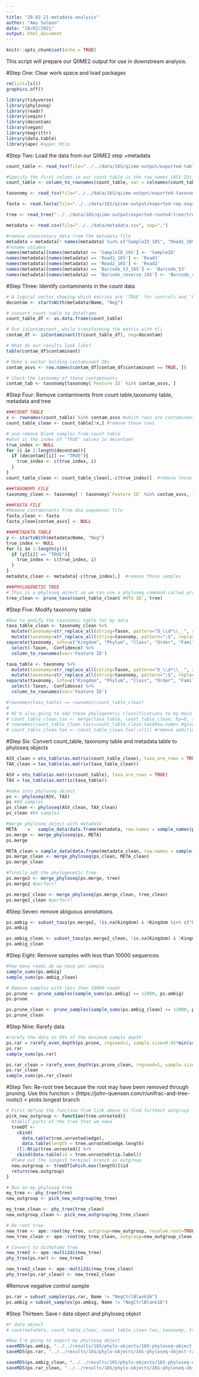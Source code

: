 ```yaml
---
---
title: "28-02-21-metadata-analysis"
author: "Amy Solman"
date: "28/02/2021"
output: html_document
---
```


```r
knitr::opts_chunk$set(echo = TRUE)
```

This script will prepare our QIIME2 output for use in downstream analysis.

#Step One: Clear work space and load packages
```r
rm(list=ls())
graphics.off()

library(tidyverse)
library(phyloseq)
library(readr)
library(seqinr)
library(decontam)
library(vegan)
library(magrittr)
library(data.table)
library(ape) #appe::Ntip
```

#Step Two: Load the data from our QIIME2 step +metadata
```r
count_table <- read_tsv(file="../../data/16S/qiime-output/exported-table/feature-table.tsv", skip=1)

#Specify the first column in our count table is the row names (ASV IDs)
count_table <- column_to_rownames(count_table, var = colnames(count_table)[1])

taxonomy <- read_tsv(file="../../data/16S/qiime-output/exported-taxonomy/taxonomy.tsv")

fasta <- read.fasta(file="../../data/16S/qiime-output/exported-rep-seqs/dna-sequences.fasta")

tree <- read_tree("../../data/16S/qiime-output/exported-rooted-tree/tree.nwk")

metadata <- read.csv(file="../../data/metadata.csv", sep=",")

#remove unneccesary data from the metadata file
metadata = metadata[! names(metadata) %in% c("SampleID_18S", "Read1_18S", "Read2_18S", "Barcode_18S", "Barcode_reverse_18S")]
#rename columns
names(metadata)[names(metadata) == 'SampleID_16S'] <- 'SampleID'
names(metadata)[names(metadata) == 'Read1_16S'] <- 'Read1'
names(metadata)[names(metadata) == 'Read2_16S'] <- 'Read2'
names(metadata)[names(metadata) == 'Barcode_53_16S'] <- 'Barcode_53'
names(metadata)[names(metadata) == 'Barcode_reverse_16S'] <- 'Barcode_reverse'
```

#Step Three: Identify contaminents in the count data
```r
# A logical vector showing which entries are 'TRUE' for controls and 'FALSE' for genuine samples
decontam <- startsWith(metadata$Name, "Neg")

# convert count table to dataframe
count_table_df <- as.data.frame(count_table)

# Run isContaminant, while transforming the matrix with t()
contam_df <- isContaminant(t(count_table_df), neg=decontam)

# What do our results look like?
table(contam_df$contaminant) 

# Make a vector holding contaminant IDs
contam_asvs <- row.names(contam_df[contam_df$contaminant == TRUE, ])

# Check the taxonomy of these contaminants
contam_tab <- taxonomy[taxonomy$`Feature ID` %in% contam_asvs, ]
```

#Step Four: Remove contaminents from count table,taxonomy table, metadata and tree
```r
###COUNT TABLE
x <- rownames(count_table) %in% contam_asvs #which rows are contaminants?
count_table_clean <- count_table[!x,] #remove those rows

# and remove blank samples from count table
#what is the index of "TRUE" values in decontam?
true_index <- NULL
for (i in 1:length(decontam)){
  if (decontam[[i]] == "TRUE"){
    true_index <- c(true_index, i)
  }
}
count_table_clean <- count_table_clean[,-c(true_index)]  #remove those samples

###TAXONOMY FILE
taxonomy_clean <- taxonomy[ ! taxonomy$`Feature ID` %in% contam_asvs, ]

###FASTA FILE
#Remove contaminants from dna sequences file
fasta_clean <- fasta
fasta_clean[contam_asvs] <- NULL

###METADATA TABLE
y <- startsWith(metadata$Name, "Neg")
true_index <- NULL
for (i in 1:length(y)){
  if (y[[i]] == "TRUE"){
    true_index <- c(true_index, i)
  }
}
metadata_clean <- metadata[-c(true_index),]  #remove those samples

###PHYLOGENETIC TREE
# This is a phyloseq object so we can use a phyloseq command called prune_taxa
tree_clean <- prune_taxa(count_table_clean$`#OTU ID`, tree)
```

#Step Five: Modify taxonomy table 
```r

#Now to modify the taxonomic table for my data
taxa_table_clean <- taxonomy_clean %>%
  mutate(taxonomy=str_replace_all(string=Taxon, pattern="D_\\d*\\__", replacement="")) %>%
  mutate(taxonomy=str_replace_all(string=taxonomy, pattern=";$", replacement="")) %>%
separate(taxonomy, into=c("Kingdom", "Phylum", "Class", "Order", "Family", "Genus", "Species"), sep=";") %>%
  select(-Taxon, -Confidence) %>%
  column_to_rownames(var='Feature ID')

taxa_table <- taxonomy %>%
  mutate(taxonomy=str_replace_all(string=Taxon, pattern="D_\\d*\\__", replacement="")) %>%
  mutate(taxonomy=str_replace_all(string=taxonomy, pattern=";$", replacement="")) %>%
separate(taxonomy, into=c("Kingdom", "Phylum", "Class", "Order", "Family", "Genus", "Species"), sep=";") %>%
  select(-Taxon, -Confidence) %>%
  column_to_rownames(var='Feature ID')

#rownames(taxa_table) == rownames(count_table_clean)
# 
# #I'm also going to add these phylogenetic classifications to my main count_table_clean for use in later analysis
# count_table_clean.tax <- merge(taxa_table, count_table_clean, by=0, all=TRUE) #merge our dataframes
# rownames(count_table_clean.tax)=count_table_clean.tax$Row.names #give ASV ID as row names
# count_table_clean.tax <- count_table_clean.tax[-c(1)] #remove additional row names column
```

#Step Six: Convert count_table, taxonomy table and metadata table to phyloseq objects
```r
ASV_clean = otu_table(as.matrix(count_table_clean), taxa_are_rows = TRUE)
TAX_clean = tax_table(as.matrix(taxa_table_clean))

ASV = otu_table(as.matrix(count_table), taxa_are_rows = TRUE)
TAX = tax_table(as.matrix(taxa_table))

#make into phyloseq object
ps <- phyloseq(ASV, TAX)
ps #84 samples
ps_clean <- phyloseq(ASV_clean, TAX_clean)
ps_clean #84 samples

#merge phyloseq object with metadata
META	=	sample_data(data.frame(metadata, row.names = sample_names(ps)))
ps.merge <- merge_phyloseq(ps, META)
ps.merge

META_clean = sample_data(data.frame(metadata_clean, row.names = sample_names(ps_clean)))
ps.merge_clean <- merge_phyloseq(ps_clean, META_clean)
ps.merge_clean

#finally add the phylogenetic tree
ps.merge2 <- merge_phyloseq(ps.merge, tree)
ps.merge2 #perfect!

ps.merge2_clean <- merge_phyloseq(ps.merge_clean, tree_clean)
ps.merge2_clean #perfect!
```

#Step Seven: remove abiguous annotations
```r
ps.ambig <- subset_taxa(ps.merge2, !is.na(Kingdom) & !Kingdom %in% c("Unassigned"))
ps.ambig

ps.ambig_clean <- subset_taxa(ps.merge2_clean, !is.na(Kingdom) & !Kingdom %in% c("Unassigned"))
ps.ambig_clean
```

#Step Eight: Remove samples with less than 10000 sequences
```r
#how many reads do we have per sample
sample_sums(ps.ambig) 
sample_sums(ps.ambig_clean) 

# Remove samples with less than 10000 reads 
ps.prune <- prune_samples(sample_sums(ps.ambig) >= 12000, ps.ambig) 
ps.prune

ps.prune_clean <- prune_samples(sample_sums(ps.ambig_clean) >= 12000, ps.ambig_clean) 
ps.prune_clean
```

#Step Nine: Rarefy data
```r
#rarefy the data to 95% of the minimum sample depth
ps.rar = rarefy_even_depth(ps.prune, rngseed=1, sample.size=0.95*min(sample_sums(ps.prune)), replace=F)
ps.rar
sample_sums(ps.rar)

ps.rar_clean = rarefy_even_depth(ps.prune_clean, rngseed=1, sample.size=0.95*min(sample_sums(ps.prune_clean)), replace=F)
ps.rar_clean
sample_sums(ps.rar_clean)

```

#Step Ten: Re-root tree because the root may have been removed through pruning. Use this function > (https://john-quensen.com/r/unifrac-and-tree-roots/) < picks longest branch
```r
# First define the function from link above to find furthest outgroup
pick_new_outgroup <- function(tree.unrooted){
  #tablif parts of the tree that we need
  treeDT <- 
    cbind(
      data.table(tree.unrooted$edge),
      data.table(length = tree.unrooted$edge.length)
    )[1:Ntip(tree.unrooted)] %>%
    cbind(data.table(id = tree.unrooted$tip.label))
  #Take out the longest terminal branch as outgroup
  new.outgroup <- treeDT[which.max(length)]$id
  return(new.outgroup)
}

# Run on my_phyloseq tree
my_tree <- phy_tree(tree)
new_outgroup <- pick_new_outgroup(my_tree)

my_tree_clean <- phy_tree(tree_clean)
new_outgroup_clean <- pick_new_outgroup(my_tree_clean)

# Re-root tree
new_tree <- ape::root(my_tree, outgroup=new_outgroup, resolve.root=TRUE)
new_tree_clean <- ape::root(my_tree_clean, outgroup=new_outgroup_clean, resolve.root=TRUE)

# Convert to dichotomy tree
new_tree2 <- ape::multi2di(new_tree)
phy_tree(ps.rar) <- new_tree2

new_tree2_clean <- ape::multi2di(new_tree_clean)
phy_tree(ps.rar_clean) <- new_tree2_clean
```

#Remove negative control sample
```r
ps.rar = subset_samples(ps.rar, Name != "NegCtrlBlank16")
ps.ambig = subset_samples(ps.ambig, Name != "NegCtrlBlank16")
```

#Step Thirteen: Save r data object and phyloseq object
```r
#r data object
# save(metadata, count_table_clean, count_table_clean.tax, taxonomy, taxonomy_clean, fasta, fasta_clean, tree, tree_clean, file = "../output/16S-sequence-data.RData")

#Now I'm going to export my phyloseq object
saveRDS(ps.ambig, "../../results/16S/phylo-objects/16S-phyloseq-object.rds")
saveRDS(ps.rar, "../../results/16S/phylo-objects/16S-phyloseq-object-rarefied.rds")

saveRDS(ps.ambig_clean, "../../results/16S/phylo-objects/16S-phyloseq-object-decontam.rds")
saveRDS(ps.rar_clean, "../../results/16S/phylo-objects/16S-phyloseq-object-rarefied-decontam.rds")
```
